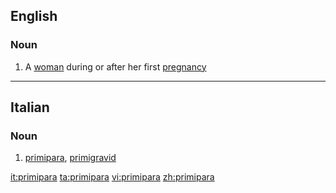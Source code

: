 ==English==

===Noun===
{{en-noun|pl2=primiparae}}

# A [[woman]] during or after her first [[pregnancy]]

----
==Italian==

===Noun===
{{it-noun|primipar|f|a|e}}

# [[#English|primipara]], [[primigravid]]

[[it:primipara]]
[[ta:primipara]]
[[vi:primipara]]
[[zh:primipara]]